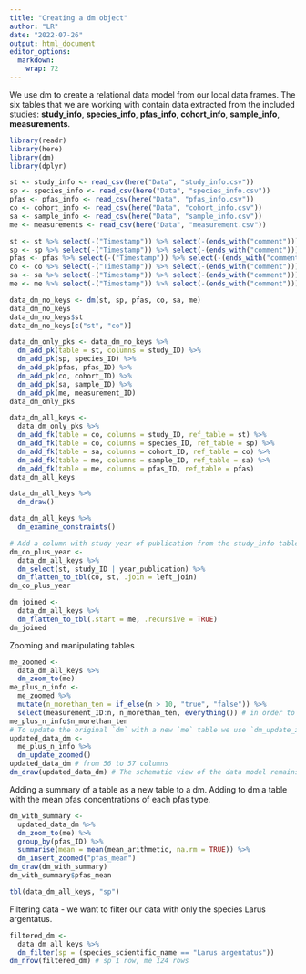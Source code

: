 ```yaml
---
title: "Creating a dm object"
author: "LR"
date: "2022-07-26"
output: html_document
editor_options: 
  markdown: 
    wrap: 72
---
```


We use dm to create a relational data model from our local data frames.
The six tables that we are working with contain data extracted from the
included studies: **study_info**, **species_info**, **pfas_info**,
**cohort_info**, **sample_info**, **measurements**.

```r
library(readr)
library(here)
library(dm)
library(dplyr)
```

```r
st <- study_info <- read_csv(here("Data", "study_info.csv"))
sp <- species_info <- read_csv(here("Data", "species_info.csv"))
pfas <- pfas_info <- read_csv(here("Data", "pfas_info.csv"))
co <- cohort_info <- read_csv(here("Data", "cohort_info.csv"))
sa <- sample_info <- read_csv(here("Data", "sample_info.csv"))
me <- measurements <- read_csv(here("Data", "measurement.csv"))
```

```r
st <- st %>% select(-("Timestamp")) %>% select(-(ends_with("comment")))
sp <- sp %>% select(-("Timestamp")) %>% select(-(ends_with("comment")))
pfas <- pfas %>% select(-("Timestamp")) %>% select(-(ends_with("comment")))
co <- co %>% select(-("Timestamp")) %>% select(-(ends_with("comment")))
sa <- sa %>% select(-("Timestamp")) %>% select(-(ends_with("comment")))
me <- me %>% select(-("Timestamp")) %>% select(-(ends_with("comment")))
```

```r
data_dm_no_keys <- dm(st, sp, pfas, co, sa, me)
data_dm_no_keys
data_dm_no_keys$st
data_dm_no_keys[c("st", "co")]
```

```r
data_dm_only_pks <- data_dm_no_keys %>% 
  dm_add_pk(table = st, columns = study_ID) %>% 
  dm_add_pk(sp, species_ID) %>% 
  dm_add_pk(pfas, pfas_ID) %>% 
  dm_add_pk(co, cohort_ID) %>% 
  dm_add_pk(sa, sample_ID) %>% 
  dm_add_pk(me, measurement_ID)
data_dm_only_pks
```

```r
data_dm_all_keys <- 
  data_dm_only_pks %>% 
  dm_add_fk(table = co, columns = study_ID, ref_table = st) %>% 
  dm_add_fk(table = co, columns = species_ID, ref_table = sp) %>%
  dm_add_fk(table = sa, columns = cohort_ID, ref_table = co) %>%
  dm_add_fk(table = me, columns = sample_ID, ref_table = sa) %>%
  dm_add_fk(table = me, columns = pfas_ID, ref_table = pfas)
data_dm_all_keys
```

```r
data_dm_all_keys %>% 
  dm_draw()
```

```r
data_dm_all_keys %>% 
  dm_examine_constraints()
```

```r
# Add a column with study year of publication from the study_info table to the cohort_info table
dm_co_plus_year <- 
  data_dm_all_keys %>% 
  dm_select(st, study_ID | year_publication) %>% 
  dm_flatten_to_tbl(co, st, .join = left_join)
dm_co_plus_year
```

```r
dm_joined <- 
  data_dm_all_keys %>% 
  dm_flatten_to_tbl(.start = me, .recursive = TRUE)
dm_joined
```

Zooming and manipulating tables

```r
me_zoomed <- 
  data_dm_all_keys %>% 
  dm_zoom_to(me)
me_plus_n_info <- 
  me_zoomed %>% 
  mutate(n_morethan_ten = if_else(n > 10, "true", "false")) %>%
  select(measurement_ID:n, n_morethan_ten, everything()) # in order to see our changes in the output we use `select()` for reordering the columns
me_plus_n_info$n_morethan_ten
# To update the original `dm` with a new `me` table we use `dm_update_zoomed()`
updated_data_dm <- 
  me_plus_n_info %>% 
  dm_update_zoomed()
updated_data_dm # from 56 to 57 columns
dm_draw(updated_data_dm) # The schematic view of the data model remains unchanged
```

Adding a summary of a table as a new table to a dm. Adding to dm a table
with the mean pfas concentrations of each pfas type.

```r
dm_with_summary <- 
  updated_data_dm %>% 
  dm_zoom_to(me) %>% 
  group_by(pfas_ID) %>% 
  summarise(mean = mean(mean_arithmetic, na.rm = TRUE)) %>% 
  dm_insert_zoomed("pfas_mean")
dm_draw(dm_with_summary)
dm_with_summary$pfas_mean
```

```r
tbl(data_dm_all_keys, "sp")
```


Filtering data - we want to filter our data with only the species Larus argentatus.
```r
filtered_dm <- 
  data_dm_all_keys %>% 
  dm_filter(sp = (species_scientific_name == "Larus argentatus"))
dm_nrow(filtered_dm) # sp 1 row, me 124 rows
```









